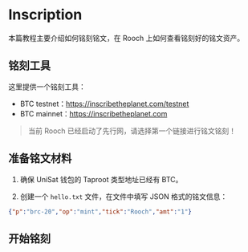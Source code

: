 # Inscription

本篇教程主要介绍如何铭刻铭文，在 Rooch 上如何查看铭刻好的铭文资产。

## 铭刻工具

这里提供一个铭刻工具：

- BTC testnet：https://inscribetheplanet.com/testnet
- BTC mainnet：https://inscribetheplanet.com

> 当前 Rooch 已经启动了先行网，请选择第一个链接进行铭文铭刻！

## 准备铭文材料

1. 确保 UniSat 钱包的 Taproot 类型地址已经有 BTC。

2. 创建一个 `hello.txt` 文件，在文件中填写 JSON 格式的铭文信息：

```json
{"p":"brc-20","op":"mint","tick":"Rooch","amt":"1"}
```

## 开始铭刻


